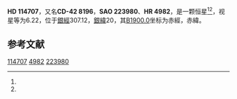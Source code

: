 {{Starbox begin
| name = HD 114707
}}
{{Starbox observe
| epoch = [[J2000.0|J2000.0]]
| constell = {{星座名待查}}<ref name=SIMBAD>{{cite web
 | url=http://simbad.u-strasbg.fr/simbad/sim-id?Ident=HR+4982
 | title =Pulsating variable Star
 | publisher=Centre de Données astronomiques de Strasbourg
 | work=SIMBAD
 | accessdate=2012-07-13}}</ref><ref name=DATA>{{cite web
 | url=http://vizier.u-strasbg.fr/viz-bin/VizieR-5?-out.add=.&-source=5050&-corr=PK=HR&-out.max=9999&HR=4982
 | title=VizieR Detailed Page
 | accessdate=2012-07-13
 | archive-date=2016-03-05
 | archive-url=https://web.archive.org/web/20160305002522/http://vizier.u-strasbg.fr/viz-bin/VizieR-5?-out.add=.&-source=5050&-corr=PK=HR&-out.max=9999&HR=4982
 | dead-url=no
 }}</ref>
| 星官 = 
| ra = {{RA|13|12|50.9}}<ref name=SIMBAD /><ref name=DATA />
| dec = {{DEC|-42|41|59}}<ref name=SIMBAD /><ref name=DATA />
| appmag_v = 6.22<ref name=SIMBAD /><ref name=DATA />
}}
{{Starbox character
| class = K0III<ref name=SIMBAD /><ref name=DATA />
| b-v = 1.06<ref name=SIMBAD /><ref name=DATA />
| u-b = <ref name=SIMBAD /><ref name=DATA />
| r-i = <ref name=SIMBAD /><ref name=DATA />
| variable = 
}}
{{Starbox astrometry
| radial_v = 
| prop_mo_ra = -1
| parallax = 
| p_error = 
}}
{{Starbox catalog
| names =CD-42 8196，[[SAO星表|SAO]] 223980，[[HD星表|HD]] 114707，[[HR星表|HR]] 4982}}
{{Starbox reference |Simbad=HR+4982}}
{{Starbox end}}

'''HD 114707'''，又名'''CD-42 8196'''，'''SAO 223980'''、'''HR 4982'''，是一颗恒星<ref name=SIMBAD /><ref name=DATA />，视星等为6.22，位于[[銀道座標系|銀經]]307.12，[[銀道座標系|銀緯]]20，其[[B1900.0|B1900.0]]坐标为赤經{{RA|13|7|6.9}}，赤緯{{DEC|-42|20|7}}。

== 参考文献 ==
{{reflist}}

{{star-stub}}

[[Category:HD和HDE天體|114707]]
[[Category:HR天體|4982]]
[[Category:SAO天體|223980]]